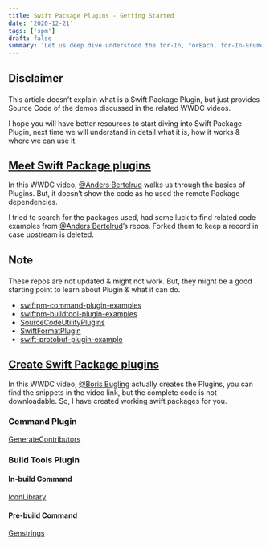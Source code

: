 ```yaml
---
title: Swift Package Plugins - Getting Started
date: '2020-12-21'
tags: ['spm']
draft: false
summary: 'Let us deep dive understood the for-In, forEach, for-In-Enumerated in Swift and how it is different from other languages and why?'
---
```

## <p class="important">Disclaimer</p>

This article doesn’t explain what is a Swift Package Plugin, but just provides Source Code of the demos discussed in the related WWDC videos.

I hope you will have better resources to start diving into Swift Package Plugin, next time we will understand in detail what it is, how it works & where we can use it.

## [Meet Swift Package plugins](https://developer.apple.com/videos/play/wwdc2022/110359/)

In this WWDC video, [@Anders Bertelrud](https://github.com/abertelrud) walks us through the basics of Plugins. But, it doesn’t show the code as he used the remote Package dependencies.

I tried to search for the packages used, had some luck to find related code examples from [@Anders Bertelrud](https://github.com/abertelrud)’s repos. Forked them to keep a record in case upstream is deleted.

## <p class="important">Note</p>

These repos are not updated & might not work. But, they might be a good starting point to learn about Plugin & what it can do.


- [swiftpm-command-plugin-examples](https://github.com/shahrukhalam/swiftpm-command-plugin-examples)
- [swiftpm-buildtool-plugin-examples](https://github.com/shahrukhalam/swiftpm-buildtool-plugin-examples)
- [SourceCodeUtilityPlugins](https://github.com/shahrukhalam/SourceCodeUtilityPlugins)
- [SwiftFormatPlugin](https://github.com/shahrukhalam/SwiftFormatPlugin)
- [swift-protobuf-plugin-example](https://github.com/shahrukhalam/swift-protobuf-plugin-example)

## [Create Swift Package plugins](https://developer.apple.com/videos/play/wwdc2022/110401)

In this WWDC video, [@Boris Bugling](https://twitter.com/NeoNacho) actually creates the Plugins, you can find the snippets in the video link, but the complete code is not downloadable. So, I have created working swift packages for you.

### Command Plugin

[GenerateContributors](https://github.com/shahrukhalam/GenerateContributors)

### Build Tools Plugin

#### In-build Command

[IconLibrary](https://github.com/shahrukhalam/IconLibrary)

#### Pre-build Command

[Genstrings](https://github.com/shahrukhalam/Genstrings)
